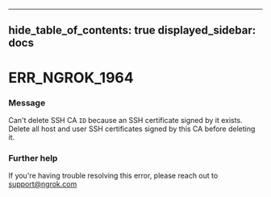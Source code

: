 

---
hide_table_of_contents: true
displayed_sidebar: docs
---


# ERR_NGROK_1964

### Message
Can't delete SSH CA `ID` because an SSH certificate signed by it exists. Delete all host and user SSH certificates signed by this CA before deleting it.

<ErrorDetails error="err_ngrok_1964" />



### Further help
If you're having trouble resolving this error, please reach out to [support@ngrok.com](mailto:support@ngrok.com?subject=Help%20with%20ERR_NGROK_1964)

